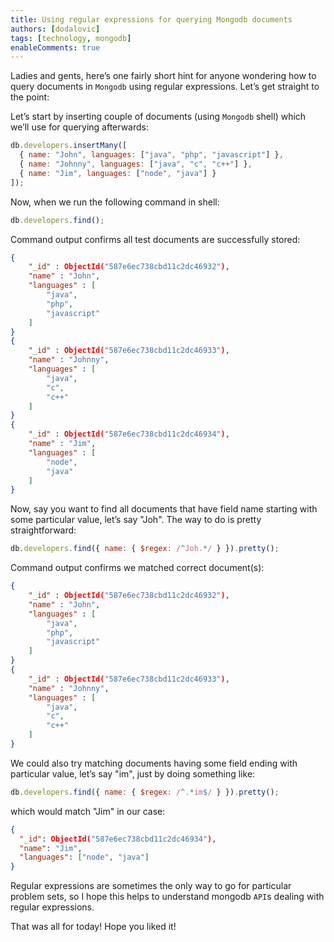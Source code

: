 ```yaml
---
title: Using regular expressions for querying Mongodb documents
authors: [dodalovic]
tags: [technology, mongodb]
enableComments: true
---
```


Ladies and gents, here’s one fairly short hint for anyone wondering how to query documents in `Mongodb`
using regular expressions. Let’s get straight to the point:

<!--truncate-->

Let’s start by inserting couple of documents (using `Mongodb` shell) which we’ll use for querying
afterwards:

```javascript
db.developers.insertMany([
  { name: "John", languages: ["java", "php", "javascript"] },
  { name: "Johnny", languages: ["java", "c", "c++"] },
  { name: "Jim", languages: ["node", "java"] }
]);
```

Now, when we run the following command in shell:

```javascript
db.developers.find();
```

Command output confirms all test documents are successfully stored:

```json
{
    "_id" : ObjectId("587e6ec738cbd11c2dc46932"),
    "name" : "John",
    "languages" : [
        "java",
        "php",
        "javascript"
    ]
}
{
    "_id" : ObjectId("587e6ec738cbd11c2dc46933"),
    "name" : "Johnny",
    "languages" : [
        "java",
        "c",
        "c++"
    ]
}
{
    "_id" : ObjectId("587e6ec738cbd11c2dc46934"),
    "name" : "Jim",
    "languages" : [
        "node",
        "java"
    ]
}
```

Now, say you want to find all documents that have field name starting with some particular value,
let’s say "Joh". The way to do is pretty straightforward:

```javascript
db.developers.find({ name: { $regex: /^Joh.*/ } }).pretty();
```

Command output confirms we matched correct document(s):

```json
{
    "_id" : ObjectId("587e6ec738cbd11c2dc46932"),
    "name" : "John",
    "languages" : [
        "java",
        "php",
        "javascript"
    ]
}
{
    "_id" : ObjectId("587e6ec738cbd11c2dc46933"),
    "name" : "Johnny",
    "languages" : [
        "java",
        "c",
        "c++"
    ]
}
```

We could also try matching documents having some field ending with particular value, let’s say
"im", just by doing something like:

```javascript
db.developers.find({ name: { $regex: /^.*im$/ } }).pretty();
```

which would match "Jim" in our case:

```json
{
  "_id": ObjectId("587e6ec738cbd11c2dc46934"),
  "name": "Jim",
  "languages": ["node", "java"]
}
```

Regular expressions are sometimes the only way to go for particular problem sets, so I hope this
helps to understand mongodb `API`s dealing with regular expressions.

That was all for today! Hope you liked it!

